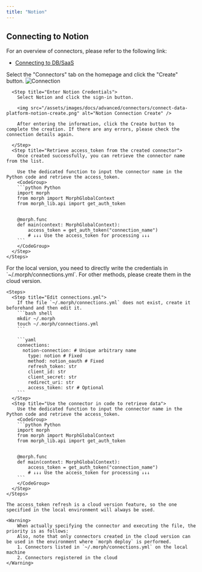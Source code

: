 ```yaml
---
title: "Notion"
---
```


## Connecting to Notion

For an overview of connectors, please refer to the following link:

- [Connecting to DB/SaaS](/docs/en/develop/guides/integration)

<Tabs>
  <Tab title="Cloud Version">
    <Steps>
      <Step title="Create a Connector">
        Select the "Connectors" tab on the homepage and click the "Create" button.
        <img src="/assets/images/docs/advanced/connectors/connect-data-platform-connection.png" alt="Connection" />
      </Step>

      <Step title="Enter Notion Credentials">
        Select Notion and click the sign-in button.

        <img src="/assets/images/docs/advanced/connectors/connect-data-platform-notion-create.png" alt="Notion Connection Create" />

        After entering the information, click the Create button to complete the creation. If there are any errors, please check the connection details again.

      </Step>
      <Step title="Retrieve access_token from the created connector">
        Once created successfully, you can retrieve the connector name from the list.

        Use the dedicated function to input the connector name in the Python code and retrieve the access_token.
        <CodeGroup>
        ```python Python
        import morph
        from morph import MorphGlobalContext
        from morph_lib.api import get_auth_token


        @morph.func
        def main(context: MorphGlobalContext):
            access_token = get_auth_token("connection_name")
            # ↓↓↓ Use the access_token for processing ↓↓↓
        ```
        </CodeGroup>
      </Step>
    </Steps>

  </Tab>
  <Tab title="Local Version">
    <Info>For the local version, you need to directly write the credentials in `~/.morph/connections.yml`. For other methods, please create them in the cloud version.</Info>

    <Steps>
      <Step title="Edit connections.yml">
        If the file `~/.morph/connections.yml` does not exist, create it beforehand and then edit it.
        ```bash shell
        mkdir ~/.morph
        touch ~/.morph/connections.yml
        ```

        ```yaml
        connections:
          notion-connection: # Unique arbitrary name
            type: notion # Fixed
            method: notion_oauth # Fixed
            refresh_token: str
            client_id: str
            client_secret: str
            redirect_uri: str
            access_token: str # Optional
        ```
      </Step>
      <Step title="Use the connector in code to retrieve data">
        Use the dedicated function to input the connector name in the Python code and retrieve the access_token.
        <CodeGroup>
        ```python Python
        import morph
        from morph import MorphGlobalContext
        from morph_lib.api import get_auth_token


        @morph.func
        def main(context: MorphGlobalContext):
            access_token = get_auth_token("connection_name")
            # ↓↓↓ Use the access_token for processing ↓↓↓
        ```
        </CodeGroup>
      </Step>
    </Steps>

    The access_token refresh is a cloud version feature, so the one specified in the local environment will always be used.

    <Warning>
        When actually specifying the connector and executing the file, the priority is as follows:
        Also, note that only connectors created in the cloud version can be used in the environment where `morph deploy` is performed.
        1. Connectors listed in `~/.morph/connections.yml` on the local machine
        2. Connectors registered in the cloud
    </Warning>

  </Tab>
</Tabs>


